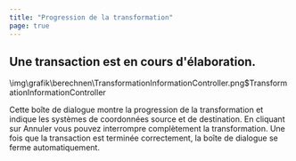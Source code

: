 ```yaml
---
title: "Progression de la transformation"
page: true
---
```

## Une transaction est en cours d&#39;&#233;laboration.
<GeoMapper>

<Image>\img\grafik\berechnen\TransformationInformationController.png$TransformationInformationController</Image>

Cette bo&#238;te de dialogue montre la progression de la transformation et indique les syst&#232;mes de coordonn&#233;es source et de destination.
En cliquant sur Annuler vous pouvez interrompre compl&#232;tement la transformation. Une fois que la transaction est termin&#233;e correctement, la bo&#238;te de dialogue se ferme automatiquement.
</GeoMapper>
